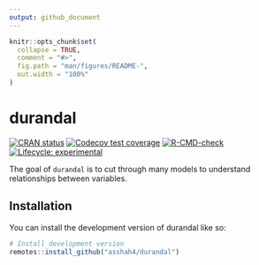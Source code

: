 ```yaml
---
output: github_document
---
```


<!-- README.md is generated from README.Rmd. Please edit that file -->

```r
knitr::opts_chunk$set(
  collapse = TRUE,
  comment = "#>",
  fig.path = "man/figures/README-",
  out.width = "100%"
)
```

# durandal

<!-- badges: start -->

[![CRAN status](https://www.r-pkg.org/badges/version/durandal)](https://CRAN.R-project.org/package=durandal) [![Codecov test coverage](https://codecov.io/gh/asshah4/durandal/branch/main/graph/badge.svg)](https://app.codecov.io/gh/asshah4/durandal?branch=main) [![R-CMD-check](https://github.com/asshah4/durandal/workflows/R-CMD-check/badge.svg)](https://github.com/asshah4/durandal/actions) [![Lifecycle: experimental](https://img.shields.io/badge/lifecycle-experimental-orange.svg)](https://lifecycle.r-lib.org/articles/stages.html#experimental)

<!-- badges: end -->

The goal of `durandal` is to cut through many models to understand relationships between variables.

## Installation

You can install the development version of durandal like so:

```r
# Install development version
remotes::install_github("asshah4/durandal")
```
